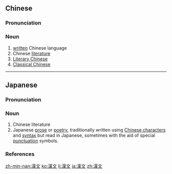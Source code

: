 {{also|汉文}}
==Chinese==
{{zh-forms|s=汉文}}

===Pronunciation===
{{zh-pron
|m=hànwén
|c=hon3 man4
|mn=hàn-bûn
|cat=n
}}

===Noun===
{{zh-noun}}

# [[written]] Chinese language
# Chinese [[literature]]
# [[Literary Chinese]]
# [[Classical Chinese]]

----

==Japanese==
{{ja-kanjitab|かん|ぶん|yomi=o}}

===Pronunciation===
{{ja-pron|yomi=o|かんぶん|acc=0|acc_ref=DJR}}

===Noun===
{{ja-noun|かんぶん}}

# Chinese literature
# Japanese [[prose]] or [[poetry]], traditionally written using [[Chinese character]]s and [[syntax]] but read in Japanese, sometimes with the aid of special [[punctuation]] symbols.

===References===
<references/>

[[zh-min-nan:漢文]]
[[ko:漢文]]
[[li:漢文]]
[[ja:漢文]]
[[zh:漢文]]